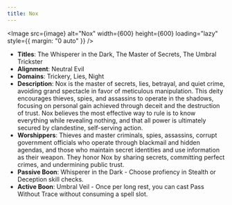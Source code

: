 ```yaml
---
title: Nox
---
```



<Image src={image} alt="Nox" width={600} height={600} loading="lazy" style={{ margin: "0 auto" }} />

- **Titles**: The Whisperer in the Dark, The Master of Secrets, The Umbral Trickster
- **Alignment**: Neutral Evil
- **Domains**: Trickery, Lies, Night
- **Description**: Nox is the master of secrets, lies, betrayal, and quiet crime, avoiding grand spectacle in favor of meticulous manipulation. This deity encourages thieves, spies, and assassins to operate in the shadows, focusing on personal gain achieved through deceit and the destruction of trust. Nox believes the most effective way to rule is to know everything while revealing nothing, and that all power is ultimately secured by clandestine, self-serving action.
- **Worshippers**: Thieves and master criminals, spies, assassins, corrupt government officials who operate through blackmail and hidden agendas, and those who maintain secret identities and use information as their weapon. They honor Nox by sharing secrets, committing perfect crimes, and undermining public trust.
- **Passive Boon**: Whisperer in the Dark - Choose profiency in Stealth or Deception skill checks.
- **Active Boon**: Umbral Veil - Once per long rest, you can cast Pass Without Trace without consuming a spell slot.
